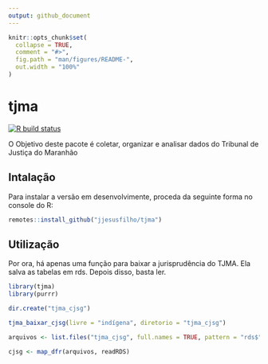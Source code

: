 ```yaml
---
output: github_document
---
```


<!-- README.md is generated from README.Rmd. Please edit that file -->

```r
knitr::opts_chunk$set(
  collapse = TRUE,
  comment = "#>",
  fig.path = "man/figures/README-",
  out.width = "100%"
)
```

# tjma

<!-- badges: start -->
[![R build status](https://github.com/jjesusfilho/tjma/workflows/R-CMD-check/badge.svg)](https://github.com/jjesusfilho/tjma/actions)
<!-- badges: end -->

O Objetivo deste pacote é coletar, organizar e analisar dados do Tribunal de Justiça do Maranhão

## Intalação

Para instalar a versão em desenvolvimente, proceda da seguinte forma no console do R:

``` r
remotes::install_github("jjesusfilho/tjma")
```


## Utilização

Por ora, há apenas uma função  para baixar a jurisprudência do TJMA. Ela salva as tabelas em rds. Depois disso, basta ler.

```r
library(tjma)
library(purrr)

dir.create("tjma_cjsg")

tjma_baixar_cjsg(livre = "indígena", diretorio = "tjma_cjsg")

arquivos <- list.files("tjma_cjsg", full.names = TRUE, pattern = "rds$")

cjsg <- map_dfr(arquivos, readRDS)
```

